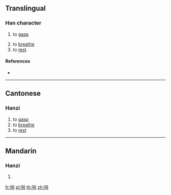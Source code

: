 ==Translingual==

===Han character===
{{Han char|rn=30|rad=口|as=07|sn=10|four=|canj=RQYJ|ids=⿲口扌斗}}

# {{context|Cantonese|lang=mul}} to [[gasp]]
# to [[breathe]]
# to [[rest]]

====References====
* {{Han ref|kx=0193.051|hdz=10625.051|uh=551E|ud=21790}}

----

==Cantonese==

===Hanzi===
{{yue-hanzi|jyut=[[tau2]]|y=tau2}}

# to [[gasp]]
# to [[breathe]]
# to [[rest]]

----

==Mandarin==

===Hanzi===
{{cmn-hanzi|pin=[[dǒu]] ([[dou3]])|wg=tou<sup>3</sup>}}

# {{defn|lang=cmn|sort=口07}}

[[fr:唞]]
[[pl:唞]]
[[th:唞]]
[[zh:唞]]